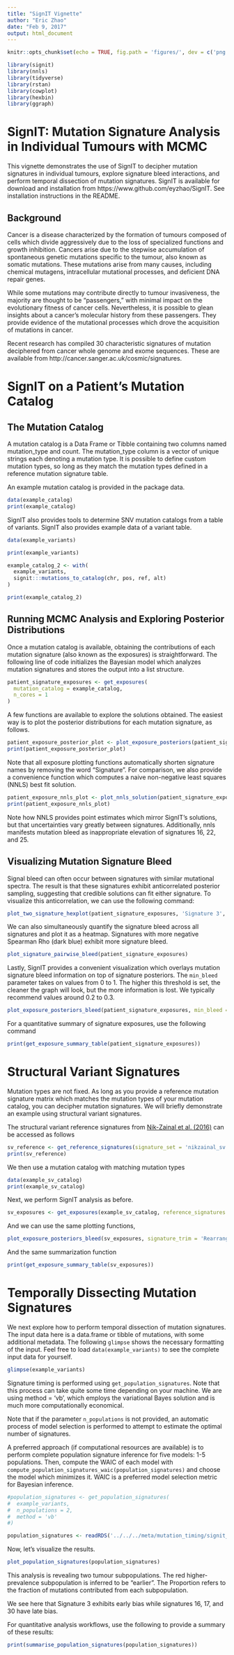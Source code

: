 ---
title: "SignIT Vignette"
author: "Eric Zhao"
date: "Feb 9, 2017"
output: html_document
---

```{r setup, include=FALSE}
knitr::opts_chunk$set(echo = TRUE, fig.path = 'figures/', dev = c('png'), dpi = 300)

library(signit)
library(nnls)
library(tidyverse)
library(rstan)
library(cowplot)
library(hexbin)
library(ggraph)
```

# SignIT: Mutation Signature Analysis in Individual Tumours with MCMC

This vignette demonstrates the use of SignIT to decipher mutation signatures in individual tumours, explore signature bleed interactions, and perform temporal dissection of mutation signatures. SignIT is available for download and installation from https://www.github.com/eyzhao/SignIT. See installation instructions in the README.

## Background

Cancer is a disease characterized by the formation of tumours composed of cells which divide aggressively due to the loss of specialized functions and growth inhibition. Cancers arise due to the stepwise accumulation of spontaneous genetic mutations specific to the tumour, also known as somatic mutations. These mutations arise from many causes, including chemical mutagens, intracellular mutational processes, and deficient DNA repair genes. 

While some mutations may contribute directly to tumour invasiveness, the majority are thought to be "passengers," with minimal impact on the evolutionary fitness of cancer cells. Nevertheless, it is possible to glean insights about a cancer's molecular history from these passengers. They provide evidence of the mutational processes which drove the acquisition of mutations in cancer.

Recent research has compiled 30 characteristic signatures of mutation deciphered from cancer whole genome and exome sequences. These are available from http://cancer.sanger.ac.uk/cosmic/signatures.

# SignIT on a Patient's Mutation Catalog

## The Mutation Catalog

A mutation catalog is a Data Frame or Tibble containing two columns named mutation_type and count. The mutation_type column is a vector of unique strings each denoting a mutation type. It is possible to define custom mutation types, so long as they match the mutation types defined in a reference mutation signature table.

An example mutation catalog is provided in the package data.

```{r patient_mutation_catalog}
data(example_catalog)
print(example_catalog)
```

SignIT also provides tools to determine SNV mutation catalogs from a table of variants. SignIT also provides example data of a variant table.

```{r variant_table_to_catalog}
data(example_variants)

print(example_variants)

example_catalog_2 <- with(
  example_variants,
  signit:::mutations_to_catalog(chr, pos, ref, alt)
)

print(example_catalog_2)
```

## Running MCMC Analysis and Exploring Posterior Distributions

Once a mutation catalog is available, obtaining the contributions of each mutation signature (also known as the exposures) is straightforward. The following line of code initializes the Bayesian model which analyzes mutation signatures and stores the output into a list structure.

```{r patient_mcmc_run}
patient_signature_exposures <- get_exposures(
  mutation_catalog = example_catalog,
  n_cores = 1
)
```

A few functions are available to explore the solutions obtained. The easiest way is to plot the posterior distributions for each mutation signature, as follows.

```{r patient_mcmc_exposure_posterior_figure, fig.height = 2, fig.width = 8}
patient_exposure_posterior_plot <- plot_exposure_posteriors(patient_signature_exposures)
print(patient_exposure_posterior_plot)
```

Note that all exposure plotting functions automatically shorten signature names by removing the word "Signature". For comparison, we also provide a convenience function which computes a naive non-negative least squares (NNLS) best fit solution.

```{r patient_mcmc_nnls_solution_figure, fig.height = 2, fig.width = 8}
patient_exposure_nnls_plot <- plot_nnls_solution(patient_signature_exposures)
print(patient_exposure_nnls_plot)
```

Note how NNLS provides point estimates which mirror SignIT's solutions, but that uncertainties vary greatly between signatures. Additionally, nnls manifests mutation bleed as inappropriate elevation of signatures 16, 22, and 25.


## Visualizing Mutation Signature Bleed

Signal bleed can often occur between signatures with similar mutational spectra. The result is that these signatures exhibit anticorrelated posterior sampling, suggesting that credible solutions can fit either signature. To visualize this anticorrelation, we can use the following command:

```{r signature_bleed_hexplot, fig.height = 4, fig.width = 5}
plot_two_signature_hexplot(patient_signature_exposures, 'Signature 3', 'Signature 8')
```

We can also simultaneously quantify the signature bleed across all signatures and plot it as a heatmap. Signatures with more negative Spearman Rho (dark blue) exhibit more signature bleed.

```{r signature_bleed_heatmap, fig.height = 6, fig.width = 8}
plot_signature_pairwise_bleed(patient_signature_exposures)
```

Lastly, SignIT provides a convenient visualization which overlays mutation signature bleed information on top of signature posteriors. The `min_bleed` parameter takes on values from 0 to 1. The higher this threshold is set, the cleaner the graph will look, but the more information is lost. We typically recommend values around 0.2 to 0.3.

```{r plot_exposures_with_bleed, fig.width = 8 , fig.height = 6}
plot_exposure_posteriors_bleed(patient_signature_exposures, min_bleed = 0.25)
```

For a quantitative summary of signature exposures, use the following command

```{r signature_summary}
print(get_exposure_summary_table(patient_signature_exposures))
```


# Structural Variant Signatures

Mutation types are not fixed. As long as you provide a reference mutation signature matrix which matches the mutation types of your mutation catalog, you can decipher mutation signatures. We will briefly demonstrate an example using structural variant signatures.

The structural variant reference signatures from [Nik-Zainal  et al. (2016)](https://www.nature.com/articles/nature17676) can be accessed as follows

```{r sv_reference}
sv_reference <- get_reference_signatures(signature_set = 'nikzainal_sv')
print(sv_reference)
```

We then use a mutation catalog with matching mutation types

```{r sv_catalog}
data(example_sv_catalog)
print(example_sv_catalog)
```

Next, we perform SignIT analysis as before.

```{r sv_exposures}
sv_exposures <- get_exposures(example_sv_catalog, reference_signatures = sv_reference, n_cores = 1)
```

And we can use the same plotting functions,

```{r plot_sv_exposures, fig.width = 4, fig.height = 8}
plot_exposure_posteriors_bleed(sv_exposures, signature_trim = 'Rearrangement Signature')
```

And the same summarization function

```{r summarise_sv_exposures}
print(get_exposure_summary_table(sv_exposures))
```

# Temporally Dissecting Mutation Signatures

We next explore how to perform temporal dissection of mutation signatures. The input data here is a data.frame or tibble of mutations, with some additional metadata. The following `glimpse` shows the necessary formatting of the input. Feel free to load `data(example_variants)` to see the complete input data for yourself.

```{r population_signatures_input}
glimpse(example_variants)
```

Signature timing is performed using `get_population_signatures`. Note that this process can take quite some time depending on your machine. We are using method = 'vb', which employs the variational Bayes solution and is much more computationally economical.

Note that if the parameter `n_populations` is not provided, an automatic process of model selection is performed to attempt to estimate the optimal number of signatures.

A preferred approach (if computational resources are available) is to perform complete population signature inference for five models: 1-5 populations. Then, compute the WAIC of each model with `compute_population_signatures_waic(population_signatures)` and choose the model which minimizes it. WAIC is a preferred model selection metric for Bayesian inference.

```{r get_population_signatures}
#population_signatures <- get_population_signatures(
#  example_variants,
#  n_populations = 2,
#  method = 'vb'
#)

population_signatures <- readRDS('../../../meta/mutation_timing/signit_pop_cases/POG042/biop1_t_P00019_blood1_n_P00018/signit_pop_output/2_populations.Rds')$stan_obj
```

Now, let's visualize the results.

```{r population_signatures_visualization}
plot_population_signatures(population_signatures)
```

This analysis is revealing two tumour subpopulations. The red higher-prevalence subpopulation is inferred to be "earlier". The Proportion refers to the fraction of mutations contributed from each subpopulation.

We see here that Signature 3 exhibits early bias while signatures 16, 17, and 30 have late bias.

For quantitative analysis workflows, use the following to provide a summary of these results:

```{r population_signature_summary}
print(summarise_population_signatures(population_signatures))
```
